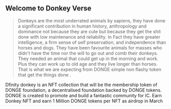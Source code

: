 ## Welcome to Donkey Verse

> Donkeys are the most underrated animals by sapiens, they have done a significant contribution in human history, anthropology and dominance not because they are cute but because they get the shit done with low maintenance and  reliability. In Fact  they have greater intelligence, a firm sense of self preservation, and independence than horses and dogs. They have been favourite animals for masses who didn't have the time nor the will to go out and comb their donkeys. They needed an animal that could get up in the morning and work. Plus they can work up to old age and they live longer than horses. 
That is what we are expecting from DONGE simple non flashy token that get the things done
.

Dfinity donkey is an NFT collection that will be the membership token of DONGE foundation, a decentralised foundation backed by DONGE tokens. DONGE is created to promote and build a fantastic community for IC. Earn Donkey NFT and earn 1 Million DONGE tokens per NFT as airdrop in March

